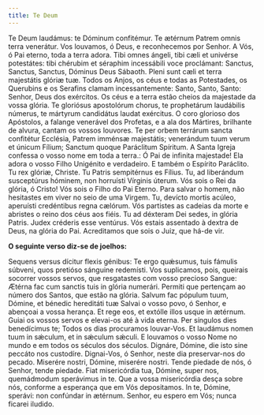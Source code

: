 ```yaml
---
title: Te Deum
---
```


<div class="side-by-side not-content">
  <span class="text-justify">
    Te Deum laudámus: te Dóminum confitémur. Te ætérnum Patrem omnis terra
    venerátur.
  </span>
  <span class="text-justify">
    Vos louvamos, ó Deus, e reconhecemos por Senhor. A Vós, ó Pai eterno, toda a
    terra adora.
  </span>
  <span class="text-justify">
    Tibi omnes ángeli, tibi cæli et univérse potestátes: tibi chérubim et
    séraphim incessábili voce proclámant: Sanctus, Sanctus, Sanctus, Dóminus
    Deus Sábaoth. Pleni sunt cæli et terra majestátis glóriæ tuæ.
  </span>
  <span class="text-justify">
    Todos os Anjos, os céus e todas as Potestades, os Querubins e os Serafins
    clamam incessantemente: Santo, Santo, Santo: Senhor, Deus dos exércitos. Os
    céus e a terra estão cheios da majestade da vossa glória.
  </span>
  <span class="text-justify">
    Te gloriósus apostolórum chorus, te prophetárum laudábilis númerus, te
    mártyrum candidátus laudat exércitus.
  </span>
  <span class="text-justify">
    O coro glorioso dos Apóstolos, a falange venerável dos Profetas, e a ala dos
    Mártires, brilhante de alvura, cantam os vossos louvores.
  </span>
  <span class="text-justify">
    Te per orbem terrárum sancta confitétur Ecclésia, Patrem imménsæ majestátis;
    venerándum tuum verum et únicum Fílium; Sanctum quoque Paráclitum Spíritum.
  </span>
  <span class="text-justify">
    A Santa Igreja confessa o vosso nome em toda a terra.: Ó Pai de infinita
    majestade! Ela adora o vosso Filho Unigénito e verdadeiro. E também o
    Espírito Paráclito.
  </span>
  <span class="text-justify">
    Tu rex glóriæ, Christe. Tu Patris sempitérnus es Fílius. Tu, ad liberándum
    susceptúrus hóminem, non horruísti Vírginis úterum.
  </span>
  <span class="text-justify">
    Vós sois o Rei da glória, ó Cristo! Vós sois o Filho do Pai Eterno. Para
    salvar o homem, não hesitastes em viver no seio de uma Virgem.
  </span>
  <span class="text-justify">
    Tu, devícto mortis acúleo, aperuísti credéntibus regna cælórum.
  </span>
  <span class="text-justify">
    Vós partistes as cadeias da morte e abristes o reino dos céus aos fiéis.
  </span>
  <span class="text-justify">
    Tu ad déxteram Dei sedes, in glória Patris. Judex créderis esse ventúrus.
  </span>
  <span class="text-justify">
    Vós estais assentado à dextra de Deus, na glória do Pai. Acreditamos que
    sois o Juiz, que há-de vir.
  </span>
</div>

**O seguinte verso diz-se de joelhos:**

<div class="side-by-side not-content">
  <span class="text-justify">
    Sequens versus dícitur flexis génibus: Te ergo quǽsumus, tuis fámulis
    súbveni, quos pretióso sánguine redemísti.
  </span>
  <span class="text-justify">
    Vos suplicamos, pois, queirais socorrer vossos servos, que resgatastes com
    vosso precioso Sangue:
  </span>
  <span class="text-justify">
    Ætérna fac cum sanctis tuis in glória numerári.
  </span>
  <span class="text-justify">
    Permiti que pertençam ao número dos Santos, que estão na glória.
  </span>
  <span class="text-justify">
    Salvum fac pópulum tuum, Dómine, et bénedic hereditáti tuæ
  </span>
  <span class="text-justify">
    Salvai o vosso povo, ó Senhor, e abençoai a vossa herança.
  </span>
  <span class="text-justify">
    Et rege eos, et extólle illos usque in ætérnum.
  </span>
  <span class="text-justify">
    Guiai os vossos servos e elevai-os até à vida eterna.
  </span>
  <span class="text-justify">Per síngulos dies benedícimus te;</span>
  <span class="text-justify">Todos os dias procuramos louvar-Vos.</span>
  <span class="text-justify">
    Et laudámus nomen tuum in sǽculum, et in sǽculum sǽculi.
  </span>
  <span class="text-justify">
    E louvamos o vosso Nome no mundo e em todos os séculos dos séculos.
  </span>
  <span class="text-justify">
    Dignáre, Dómine, die isto sine peccáto nos custodíre.
  </span>
  <span class="text-justify">
    Dignai-Vos, ó Senhor, neste dia preservar-nos do pecado.
  </span>
  <span class="text-justify">Miserére nostri, Dómine, miserére nostri.</span>
  <span class="text-justify">
    Tende piedade de nós, ó Senhor, tende piedade.
  </span>
  <span class="text-justify">
    Fiat misericórdia tua, Dómine, super nos, quemádmodum sperávimus in te.
  </span>
  <span class="text-justify">
    Que a vossa misericórdia desça sobre nós, conforme a esperança que em Vós
    depositamos.
  </span>
  <span class="text-justify">
    In te, Dómine, sperávi: non confúndar in ætérnum.
  </span>
  <span class="text-justify">
    Senhor, eu espero em Vós; nunca ficarei iludido.
  </span>
</div>
